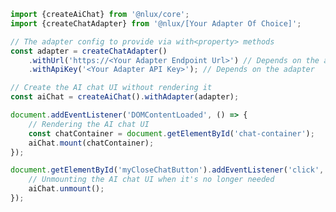 ```ts
import {createAiChat} from '@nlux/core';
import {createChatAdapter} from '@nlux/[Your Adapter Of Choice]';

// The adapter config to provide via with<property> methods
const adapter = createChatAdapter()
    .withUrl('https://<Your Adapter Endpoint Url>') // Depends on the adapter
    .withApiKey('<Your Adapter API Key>'); // Depends on the adapter

// Create the AI chat UI without rendering it
const aiChat = createAiChat().withAdapter(adapter);

document.addEventListener('DOMContentLoaded', () => {
    // Rendering the AI chat UI
    const chatContainer = document.getElementById('chat-container');
    aiChat.mount(chatContainer);
});

document.getElementById('myCloseChatButton').addEventListener('click', () => {
    // Unmounting the AI chat UI when it's no longer needed
    aiChat.unmount();
});
```
